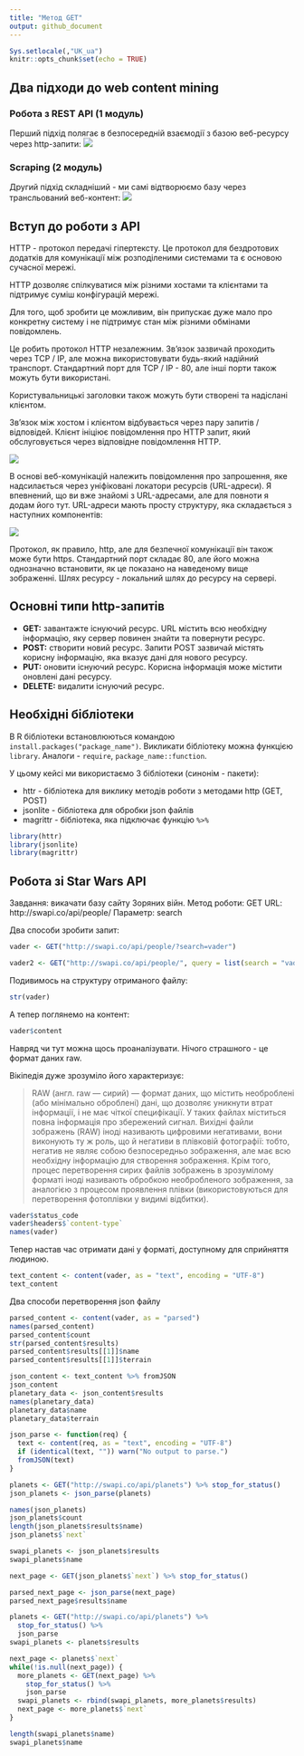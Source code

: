 ```yaml
---
title: "Метод GET"
output: github_document
---
```


```r
Sys.setlocale(,"UK_ua")
knitr::opts_chunk$set(echo = TRUE)
```


## Два підходи до web content mining

### Робота з REST API (1 модуль)

Перший підхід полягає в безпосередній взаємодії з базою веб-ресурсу через http-запити: 
![](restapi_restapi.png)

### Scraping (2 модуль)

Другий підхід складніший - ми самі відтворюємо базу через трансльований веб-контент:
![](Web-scraping-2.png)

## Вступ до роботи з API

HTTP - протокол передачі гіпертексту. Це протокол для бездротових додатків для комунікації між розподіленими системами та є основою сучасної мережі. 

HTTP дозволяє спілкуватися між різними хостами та клієнтами та підтримує суміш конфігурацій мережі.

Для того, щоб зробити це можливим, він припускає дуже мало про конкретну систему і не підтримує стан між різними обмінами повідомлень.

Це робить протокол HTTP незалежним. Зв'язок зазвичай проходить через TCP / IP, але можна використовувати будь-який надійний транспорт. Стандартний порт для TCP / IP - 80, але інші порти також можуть бути використані.

Користувальницькі заголовки також можуть бути створені та надіслані клієнтом.

Зв'язок між хостом і клієнтом відбувається через пару запитів / відповідей. Клієнт ініціює повідомлення про HTTP запит, який обслуговується через відповідне повідомлення HTTP. 

![](http1-request-response.png)

В основі веб-комунікацій належить повідомлення про запрошення, яке надсилається через уніфіковані локатори ресурсів (URL-адреси). Я впевнений, що ви вже знайомі з URL-адресами, але для повноти я додам його тут. URL-адреси мають просту структуру, яка складається з наступних компонентів:

![](http1-url-structure.png)

Протокол, як правило, http, але для безпечної комунікації він також може бути https. Стандартний порт складає 80, але його можна однозначно встановити, як це показано на наведеному вище зображенні. Шлях ресурсу - локальний шлях до ресурсу на сервері.

## Основні типи  http-запитів

* **GET:** завантажте існуючий ресурс. URL містить всю необхідну інформацію, яку сервер повинен знайти та повернути ресурс.
* **POST:** створити новий ресурс. Запити POST зазвичай містять корисну інформацію, яка вказує дані для нового ресурсу.
* **PUT:** оновити існуючий ресурс. Корисна інформація може містити оновлені дані ресурсу.
* **DELETE:** видалити існуючий ресурс.


## Необхідні бібліотеки

В R бібліотеки встановлюються командою `install.packages("package_name")`.
Викликати бібліотеку можна функцією `library`. Аналоги - `require`, `package_name::function`.

У цьому кейсі ми використаємо 3 бібліотеки (синонім - пакети):

* httr - бібліотека для виклику методів роботи з методами http (GET, POST)
* jsonlite - бібліотека для обробки json файлів
* magrittr - бібліотека, яка підключає функцію `%>%`

```r
library(httr)
library(jsonlite)
library(magrittr)
```

## Робота зі Star Wars API

Завдання: викачати базу сайту Зоряних війн.
Метод роботи: GET
URL: http://swapi.co/api/people/
Параметр: search

Два способи зробити запит:
```r
vader <- GET("http://swapi.co/api/people/?search=vader")

vader2 <- GET("http://swapi.co/api/people/", query = list(search = "vader"))
```

Подивимось на структуру отриманого файлу:

```r
str(vader)
```

А тепер поглянемо на контент:

```r
vader$content
```
Навряд чи тут можна щось проаналізувати.
Нічого страшного - це формат даних raw.

Вікіпедія дуже зрозуміло його характеризує:

> RAW (англ. raw — сирий) — формат даних, що містить необроблені (або мінімально оброблені) дані, що дозволяє уникнути втрат інформації, і не має чіткої специфікації. У таких файлах міститься повна інформація про збережений сигнал.
Вихідні файли зображень (RAW) іноді називають цифровими негативами, вони виконують ту ж роль, що й негативи в плівковій фотографії: тобто, негатив не являє собою безпосередньо зображення, але має всю необхідну інформацію для створення зображення. Крім того, процес перетворення сирих файлів зображень в зрозумілому форматі іноді називають обробкою необробленого зображення, за аналогією з процесом проявлення плівки (використовуються для перетворення фотоплівки у видимі відбитки).

```r
vader$status_code
vader$headers$`content-type`
names(vader)
```

Тепер настав час отримати дані у форматі, доступному для сприйняття людиною.
```r
text_content <- content(vader, as = "text", encoding = "UTF-8")
text_content
```

Два способи перетворення json файлу

```r
parsed_content <- content(vader, as = "parsed")
names(parsed_content)
parsed_content$count
str(parsed_content$results)
parsed_content$results[[1]]$name
parsed_content$results[[1]]$terrain
```


```r
json_content <- text_content %>% fromJSON
json_content
planetary_data <- json_content$results
names(planetary_data)
planetary_data$name
planetary_data$terrain
```

```r
json_parse <- function(req) {
  text <- content(req, as = "text", encoding = "UTF-8")
  if (identical(text, "")) warn("No output to parse.")
  fromJSON(text)
}
```

```r
planets <- GET("http://swapi.co/api/planets") %>% stop_for_status()
json_planets <- json_parse(planets)
```


```r
names(json_planets)
json_planets$count
length(json_planets$results$name)
json_planets$`next`
```


```r
swapi_planets <- json_planets$results
swapi_planets$name
```


```r
next_page <- GET(json_planets$`next`) %>% stop_for_status()
```


```r
parsed_next_page <- json_parse(next_page)
parsed_next_page$results$name
```

```r
planets <- GET("http://swapi.co/api/planets") %>% 
  stop_for_status() %>% 
  json_parse
swapi_planets <- planets$results
```


```r
next_page <- planets$`next`
while(!is.null(next_page)) {
  more_planets <- GET(next_page) %>% 
    stop_for_status() %>% 
    json_parse
  swapi_planets <- rbind(swapi_planets, more_planets$results)
  next_page <- more_planets$`next`
}
```


```r
length(swapi_planets$name)
swapi_planets$name
```


```r

```


```r

```